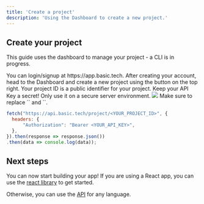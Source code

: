 ```yaml
---
title: 'Create a project'
description: 'Using the Dashboard to create a new project.'
---
```


## Create your project



<Info>This guide uses the dashboard to manage your project - a CLI is in progress.</Info>


<Steps>
    <Step title="Login to the Dashboard">
        You can login/signup at https://app.basic.tech. 
    </Step>
  <Step title="Create your project">
    After creating your account, head to the Dashboard and create a new project using the button on the top right.
  </Step>
  <Step title="Note your project ID, database URL, and API key (keep this a secret!)">
    Your project ID is a public identifier for your project.
    <Warning>
        Keep your API Key a secret! Only use it on a secure server environment.
    </Warning>
    <Frame>
      <img src="/images/quickstart_1.png" />
    </Frame>
  </Step>
  <Step title="You can test everything is working by making a sample fetch request to your database:">
    Make sure to replace `<YOUR_PROJECT_ID>` and `<YOUR_API_KEY>`. 
  
``` js GET Project Details
fetch("https://api.basic.tech/project/<YOUR_PROJECT_ID>", {
  headers: {
      "Authorization": "Bearer <YOUR_API_KEY>",
  },
}).then(response => response.json())
.then(data => console.log(data));
```

  </Step>
</Steps>



## Next steps
You can now start building your app! 
If you are using a React app, you can use the [react library](/get-started/quickstart/using-react) to get started.

Otherwise, you can use the [API](/get-started/quickstart/using-api) for any language.
